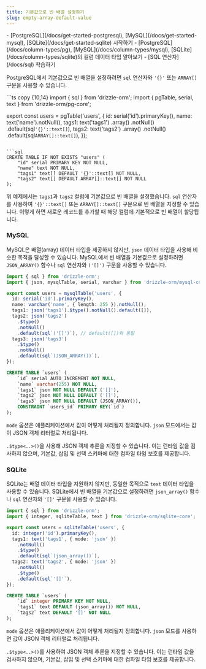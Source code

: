 ```yaml
---
title: 기본값으로 빈 배열 설정하기
slug: empty-array-default-value
---
```




<Prerequisites>
- [PostgreSQL](/docs/get-started-postgresql), [MySQL](/docs/get-started-mysql), [SQLite](/docs/get-started-sqlite) 시작하기
- [PostgreSQL](/docs/column-types/pg), [MySQL](/docs/column-types/mysql), [SQLite](/docs/column-types/sqlite)의 컬럼 데이터 타입 알아보기
- [SQL 연산자](/docs/sql) 학습하기
</Prerequisites>

PostgreSQL에서 기본값으로 빈 배열을 설정하려면 `sql` 연산자와 `'{}'` 또는 `ARRAY[]` 구문을 사용할 수 있습니다.

<Section>
```ts copy {10,14}
import { sql } from 'drizzle-orm';
import { pgTable, serial, text } from 'drizzle-orm/pg-core';

export const users = pgTable('users', {
  id: serial('id').primaryKey(),
  name: text('name').notNull(),
  tags1: text('tags1')
    .array()
    .notNull()
    .default(sql`'{}'::text[]`),
  tags2: text('tags2')
    .array()
    .notNull()
    .default(sql`ARRAY[]::text[]`),
});
```

```sql
CREATE TABLE IF NOT EXISTS "users" (
	"id" serial PRIMARY KEY NOT NULL,
	"name" text NOT NULL,
	"tags1" text[] DEFAULT '{}'::text[] NOT NULL,
	"tags2" text[] DEFAULT ARRAY[]::text[] NOT NULL
);
```
</Section>

위 예제에서는 `tags1`과 `tags2` 컬럼에 기본값으로 빈 배열을 설정했습니다. `sql` 연산자를 사용하여 `'{}'::text[]` 또는 `ARRAY[]::text[]` 구문으로 빈 배열을 지정할 수 있습니다. 이렇게 하면 새로운 레코드를 추가할 때 해당 컬럼에 기본적으로 빈 배열이 할당됩니다.


### MySQL

MySQL은 배열(array) 데이터 타입을 제공하지 않지만, `json` 데이터 타입을 사용해 비슷한 목적을 달성할 수 있습니다. MySQL에서 빈 배열을 기본값으로 설정하려면 `JSON_ARRAY()` 함수나 `sql` 연산자와 `('[]')` 구문을 사용할 수 있습니다.

```ts
import { sql } from 'drizzle-orm';
import { json, mysqlTable, serial, varchar } from 'drizzle-orm/mysql-core';

export const users = mysqlTable('users', {
  id: serial('id').primaryKey(),
  name: varchar('name', { length: 255 }).notNull(),
  tags1: json('tags1').$type().notNull().default([]),
  tags2: json('tags2')
    .$type()
    .notNull()
    .default(sql`('[]')`), // default([])와 동일
  tags3: json('tags3')
    .$type()
    .notNull()
    .default(sql`(JSON_ARRAY())`),
});
```

```sql
CREATE TABLE `users` (
	`id` serial AUTO_INCREMENT NOT NULL,
	`name` varchar(255) NOT NULL,
	`tags1` json NOT NULL DEFAULT ('[]'),
	`tags2` json NOT NULL DEFAULT ('[]'),
	`tags3` json NOT NULL DEFAULT (JSON_ARRAY()),
	CONSTRAINT `users_id` PRIMARY KEY(`id`)
);
```

`mode` 옵션은 애플리케이션에서 값이 어떻게 처리될지 정의합니다. `json` 모드에서는 값이 JSON 객체 리터럴로 처리됩니다.

`.$type<..>()`을 사용해 JSON 객체 추론을 지정할 수 있습니다. 이는 런타임 값을 검사하지 않으며, 기본값, 삽입 및 선택 스키마에 대한 컴파일 타임 보호를 제공합니다.


### SQLite

SQLite는 배열 데이터 타입을 지원하지 않지만, 동일한 목적으로 `text` 데이터 타입을 사용할 수 있습니다. SQLite에서 빈 배열을 기본값으로 설정하려면 `json_array()` 함수나 `sql` 연산자와 `'[]'` 구문을 사용할 수 있습니다.

```ts copy {9,13}
import { sql } from 'drizzle-orm';
import { integer, sqliteTable, text } from 'drizzle-orm/sqlite-core';

export const users = sqliteTable('users', {
  id: integer('id').primaryKey(),
  tags1: text('tags1', { mode: 'json' })
    .notNull()
    .$type()
    .default(sql`(json_array())`),
  tags2: text('tags2', { mode: 'json' })
    .notNull()
    .$type()
    .default(sql`'[]'`),
});
```

```sql
CREATE TABLE `users` (
	`id` integer PRIMARY KEY NOT NULL,
	`tags1` text DEFAULT (json_array()) NOT NULL,
	`tags2` text DEFAULT '[]' NOT NULL
);
```

`mode` 옵션은 애플리케이션에서 값이 어떻게 처리될지 정의합니다. `json` 모드를 사용하면 값이 JSON 객체 리터럴로 처리됩니다.

`.$type<..>()`를 사용하여 JSON 객체 추론을 지정할 수 있습니다. 이는 런타임 값을 검사하지 않으며, 기본값, 삽입 및 선택 스키마에 대한 컴파일 타임 보호를 제공합니다.


